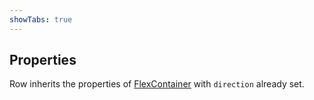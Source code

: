 ```yaml
---
showTabs: true
---
```


## Properties

Row inherits the properties of [FlexContainer](/uilib/extensions/deposit/Layout/FlexContainer/properties) with `direction` already set.

